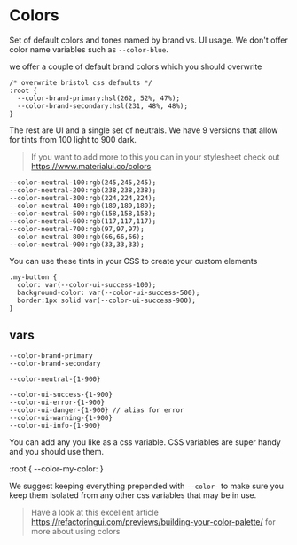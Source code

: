 
<Meta title="1. Docs/Colors" />

# Colors

Set of default colors and tones named by brand vs. UI usage. We don't offer color name variables such as `--color-blue`.

we offer a couple of default brand colors which you should overwrite

```
/* overwrite bristol css defaults */
:root {
  --color-brand-primary:hsl(262, 52%, 47%);
  --color-brand-secondary:hsl(231, 48%, 48%);
}
```

The rest are UI and a single set of neutrals. We have 9 versions that allow for tints from 100 light to 900 dark.

> If you want to add more to this you can in your stylesheet check out https://www.materialui.co/colors

```
--color-neutral-100:rgb(245,245,245);
--color-neutral-200:rgb(238,238,238);
--color-neutral-300:rgb(224,224,224);
--color-neutral-400:rgb(189,189,189);
--color-neutral-500:rgb(158,158,158);
--color-neutral-600:rgb(117,117,117);
--color-neutral-700:rgb(97,97,97);
--color-neutral-800:rgb(66,66,66);
--color-neutral-900:rgb(33,33,33);
```

You can use these tints in your CSS to create your custom elements

```
.my-button {
  color: var(--color-ui-success-100);
  background-color: var(--color-ui-success-500);
  border:1px solid var(--color-ui-success-900);
}
```

## vars

```
--color-brand-primary
--color-brand-secondary

--color-neutral-{1-900}

--color-ui-success-{1-900}
--color-ui-error-{1-900}
--color-ui-danger-{1-900} // alias for error
--color-ui-warning-{1-900}
--color-ui-info-{1-900}
```

You can add any you like as a css variable. CSS variables are super handy and you should use them.

:root {
  --color-my-color:
}

We suggest keeping everything prepended with `--color-` to make sure you keep them isolated from any other css variables that may be in use.

> Have a look at this excellent article https://refactoringui.com/previews/building-your-color-palette/ for more about using colors